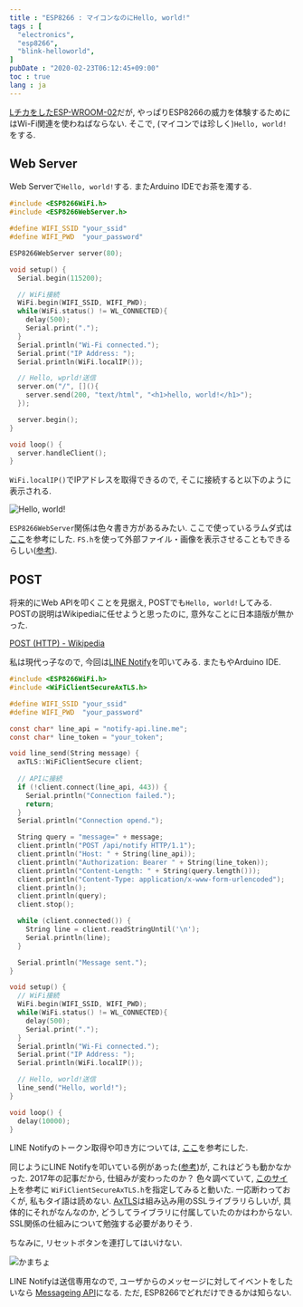 ```yaml
---
title : "ESP8266 : マイコンなのにHello, world!"
tags : [
  "electronics",
  "esp8266",
  "blink-helloworld",
]
pubDate : "2020-02-23T06:12:45+09:00"
toc : true
lang : ja
---
```


[LチカをしたESP-WROOM-02](/blog/esp8266/blink/)だが, 
やっぱりESP8266の威力を体験するためにはWi-Fi関連を使わねばならない.
そこで, (マイコンでは珍しく)`Hello, world!`をする.

## Web Server

Web Serverで`Hello, world!`する.
またArduino IDEでお茶を濁する.

```c
#include <ESP8266WiFi.h>
#include <ESP8266WebServer.h>

#define WIFI_SSID "your_ssid"
#define WIFI_PWD  "your_password"

ESP8266WebServer server(80);

void setup() {
  Serial.begin(115200);

  // WiFi接続
  WiFi.begin(WIFI_SSID, WIFI_PWD);
  while(WiFi.status() != WL_CONNECTED){
    delay(500);
    Serial.print(".");
  }
  Serial.println("Wi-Fi connected.");
  Serial.print("IP Address: ");
  Serial.println(WiFi.localIP());

  // Hello, wprld!送信
  server.on("/", [](){
    server.send(200, "text/html", "<h1>hello, world!</h1>");
  });

  server.begin();
}

void loop() {
  server.handleClient();
}
```

`WiFi.localIP()`でIPアドレスを取得できるので, そこに接続すると以下のように表示される.


![Hello, world!](hello-1.png)

`ESP8266WebServer`関係は色々書き方があるみたい.
ここで使っているラムダ式は
[ここ](https://iot.keicode.com/esp8266/esp8266-webserver.php)を参考にした.
`FS.h`を使って外部ファイル・画像を表示させることもできるらしい([参考](https://qiita.com/cyclon2joker/items/f293b613d866e046b062)).

## POST

将来的にWeb APIを叩くことを見据え, POSTでも`Hello, world!`してみる.
POSTの説明はWikipediaに任せようと思ったのに, 
意外なことに日本語版が無かった.

[POST (HTTP) - Wikipedia](https://en.wikipedia.org/wiki/POST_(HTTP))

私は現代っ子なので, 今回は[LINE Notify](https://notify-bot.line.me/ja/)を叩いてみる.
またもやArduino IDE.

```c
#include <ESP8266WiFi.h>
#include <WiFiClientSecureAxTLS.h>

#define WIFI_SSID "your_ssid"
#define WIFI_PWD  "your_password"

const char* line_api = "notify-api.line.me";
const char* line_token = "your_token";

void line_send(String message) {
  axTLS::WiFiClientSecure client;
  
  // APIに接続
  if (!client.connect(line_api, 443)) {
    Serial.println("Connection failed.");
    return;
  }
  Serial.println("Connection opend.");

  String query = "message=" + message;
  client.println("POST /api/notify HTTP/1.1");
  client.println("Host: " + String(line_api));
  client.println("Authorization: Bearer " + String(line_token));
  client.println("Content-Length: " + String(query.length()));
  client.println("Content-Type: application/x-www-form-urlencoded");
  client.println();
  client.println(query);
  client.stop();

  while (client.connected()) {
    String line = client.readStringUntil('\n');
    Serial.println(line);
  }

  Serial.println("Message sent.");
}

void setup() {
  // WiFi接続
  WiFi.begin(WIFI_SSID, WIFI_PWD);
  while(WiFi.status() != WL_CONNECTED){
    delay(500);
    Serial.print(".");
  }
  Serial.println("Wi-Fi connected.");
  Serial.print("IP Address: ");
  Serial.println(WiFi.localIP());

  // Hello, world!送信
  line_send("Hello, world!");
}

void loop() {
  delay(10000);
}
```

LINE Notifyのトークン取得や叩き方については, [ここ](https://qiita.com/iitenkida7/items/576a8226ba6584864d95)を参考にした.

同じようにLINE Notifyを叩いている例があった([参考](https://next.rikunabi.com/journal/20170719_t12_iq/))が, 
これはどうも動かなかった.
2017年の記事だから, 仕組みが変わったのか？
色々調べていて, 
[このサイト](https://www.ioxhop.com/article/47/esp8266-esp8285-%E0%B8%81%E0%B8%B1%E0%B8%9A%E0%B8%81%E0%B8%B2%E0%B8%A3%E0%B8%AA%E0%B9%88%E0%B8%87%E0%B8%81%E0%B8%B2%E0%B8%A3%E0%B9%81%E0%B8%88%E0%B9%89%E0%B8%87%E0%B9%80%E0%B8%95%E0%B8%B7%E0%B8%AD%E0%B8%99%E0%B9%80%E0%B8%82%E0%B9%89%E0%B8%B2-line)を参考に
`WiFiClientSecureAxTLS.h`を指定してみると動いた.
一応断わっておくが, 私もタイ語は読めない.
[AxTLS](http://axtls.sourceforge.net/)は組み込み用のSSLライブラリらしいが, 
具体的にそれがなんなのか, 
どうしてライブラリに付属していたのかはわからない.
SSL関係の仕組みについて勉強する必要がありそう.

ちなみに, リセットボタンを連打してはいけない.

![かまちょ](./hello-2.jpg)

LINE Notifyは送信専用なので, 
ユーザからのメッセージに対してイベントをしたいなら
[Messageing API](https://developers.line.biz/ja/services/messaging-api/)になる.
ただ, ESP8266でどれだけできるかは知らない.

